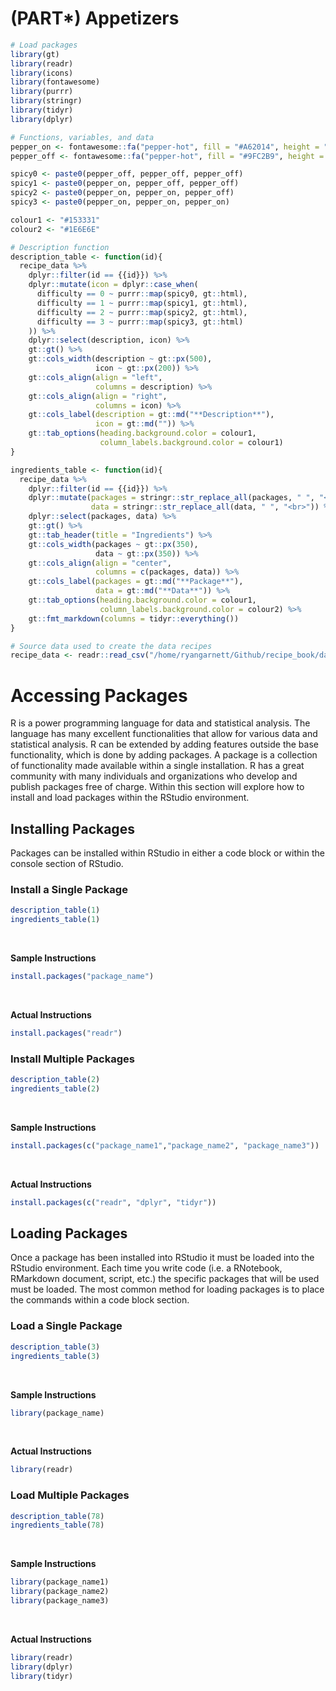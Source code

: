 # (PART\*) Appetizers {-}

```r
# Load packages
library(gt)
library(readr)
library(icons)
library(fontawesome)
library(purrr)
library(stringr)
library(tidyr)
library(dplyr)
```

```r
# Functions, variables, and data
pepper_on <- fontawesome::fa("pepper-hot", fill = "#A62014", height = "2em")
pepper_off <- fontawesome::fa("pepper-hot", fill = "#9FC2B9", height = "2em")

spicy0 <- paste0(pepper_off, pepper_off, pepper_off)
spicy1 <- paste0(pepper_on, pepper_off, pepper_off)
spicy2 <- paste0(pepper_on, pepper_on, pepper_off)
spicy3 <- paste0(pepper_on, pepper_on, pepper_on)

colour1 <- "#153331"
colour2 <- "#1E6E6E"

# Description function
description_table <- function(id){
  recipe_data %>%
    dplyr::filter(id == {{id}}) %>%
    dplyr::mutate(icon = dplyr::case_when(
      difficulty == 0 ~ purrr::map(spicy0, gt::html),
      difficulty == 1 ~ purrr::map(spicy1, gt::html),
      difficulty == 2 ~ purrr::map(spicy2, gt::html),
      difficulty == 3 ~ purrr::map(spicy3, gt::html)
    )) %>%
    dplyr::select(description, icon) %>%
    gt::gt() %>%
    gt::cols_width(description ~ gt::px(500),
                   icon ~ gt::px(200)) %>%
    gt::cols_align(align = "left",
                   columns = description) %>%
    gt::cols_align(align = "right",
                   columns = icon) %>%
    gt::cols_label(description = gt::md("**Description**"),
                   icon = gt::md("")) %>%
    gt::tab_options(heading.background.color = colour1,
                    column_labels.background.color = colour1)
}

ingredients_table <- function(id){
  recipe_data %>%
    dplyr::filter(id == {{id}}) %>%
    dplyr::mutate(packages = stringr::str_replace_all(packages, " ", "<br>"),
                  data = stringr::str_replace_all(data, " ", "<br>")) %>%
    dplyr::select(packages, data) %>%
    gt::gt() %>%
    gt::tab_header(title = "Ingredients") %>%
    gt::cols_width(packages ~ gt::px(350),
                   data ~ gt::px(350)) %>%
    gt::cols_align(align = "center",
                   columns = c(packages, data)) %>%
    gt::cols_label(packages = gt::md("**Package**"),
                   data = gt::md("**Data**")) %>%
    gt::tab_options(heading.background.color = colour1,
                    column_labels.background.color = colour2) %>%
    gt::fmt_markdown(columns = tidyr::everything())
}

# Source data used to create the data recipes
recipe_data <- readr::read_csv("/home/ryangarnett/Github/recipe_book/data/source_recipes.csv")
```

# Accessing Packages
R is a power programming language for data and statistical analysis. The language has many excellent functionalities that allow for various data and statistical analysis. R can be extended by adding features outside the base functionality, which is done by adding packages. A package is a collection of functionality made available within a single installation. R has a great community with many individuals and organizations who develop and publish packages free of charge. Within this section will explore how to install and load packages within the RStudio environment.

## Installing Packages
Packages can be installed within RStudio in either a code block or within the console section of RStudio.

### Install a Single Package
```r
description_table(1)
ingredients_table(1)
```

</br>

**Sample Instructions**
```r
install.packages("package_name")
```

</br>

**Actual Instructions**
```r
install.packages("readr")
```


### Install Multiple Packages
```r
description_table(2)
ingredients_table(2)
```

</br>

**Sample Instructions**
```r
install.packages(c("package_name1","package_name2", "package_name3"))
```

</br>

**Actual Instructions**
```r
install.packages(c("readr", "dplyr", "tidyr"))
```

## Loading Packages
Once a package has been installed into RStudio it must be loaded into the RStudio environment. Each time you write code (i.e. a RNotebook, RMarkdown document, script, etc.) the specific packages that will be used must be loaded. The most common method for loading packages is to place the commands within a code block section.

### Load a Single Package
```r
description_table(3)
ingredients_table(3)
```

</br>

**Sample Instructions**
```r
library(package_name)
```

</br>

**Actual Instructions**
```r
library(readr)
```

### Load Multiple Packages
```r
description_table(78)
ingredients_table(78)
```

</br>

**Sample Instructions**
```r
library(package_name1)
library(package_name2)
library(package_name3)
```

</br>

**Actual Instructions**
```r
library(readr)
library(dplyr)
library(tidyr)
```

